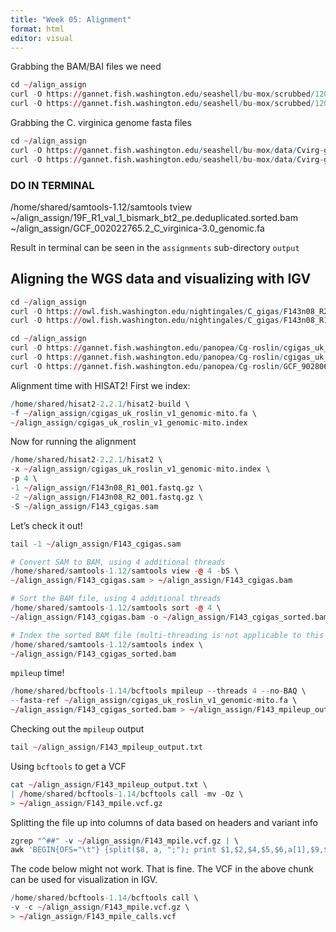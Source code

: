 ```yaml
---
title: "Week 05: Alignment"
format: html
editor: visual
---
```


Grabbing the BAM/BAI files we need 

```r
cd ~/align_assign
curl -O https://gannet.fish.washington.edu/seashell/bu-mox/scrubbed/120321-cvBS/19F_R1_val_1_bismark_bt2_pe.deduplicated.sorted.bam
curl -O https://gannet.fish.washington.edu/seashell/bu-mox/scrubbed/120321-cvBS/19F_R1_val_1_bismark_bt2_pe.deduplicated.sorted.bam.bai
```
Grabbing the C. virginica genome fasta files

```r
cd ~/align_assign
curl -O https://gannet.fish.washington.edu/seashell/bu-mox/data/Cvirg-genome/GCF_002022765.2_C_virginica-3.0_genomic.fa
curl -O https://gannet.fish.washington.edu/seashell/bu-mox/data/Cvirg-genome/GCF_002022765.2_C_virginica-3.0_genomic.fa.fai
```
### DO IN TERMINAL ###
/home/shared/samtools-1.12/samtools tview \
~/align_assign/19F_R1_val_1_bismark_bt2_pe.deduplicated.sorted.bam \
~/align_assign/GCF_002022765.2_C_virginica-3.0_genomic.fa

Result in terminal can be seen in the `assignments` sub-directory `output`

## Aligning the WGS data and visualizing with IGV

```r
cd ~/align_assign
curl -O https://owl.fish.washington.edu/nightingales/C_gigas/F143n08_R2_001.fastq.gz
curl -O https://owl.fish.washington.edu/nightingales/C_gigas/F143n08_R1_001.fastq.gz
```

```r
cd ~/align_assign
curl -O https://gannet.fish.washington.edu/panopea/Cg-roslin/cgigas_uk_roslin_v1_genomic-mito.fa
curl -O https://gannet.fish.washington.edu/panopea/Cg-roslin/cgigas_uk_roslin_v1_genomic-mito.fa.fai
curl -O https://gannet.fish.washington.edu/panopea/Cg-roslin/GCF_902806645.1_cgigas_uk_roslin_v1_genomic-mito.gtf
```

Alignment time with HISAT2! First we index:

```r
/home/shared/hisat2-2.2.1/hisat2-build \
-f ~/align_assign/cgigas_uk_roslin_v1_genomic-mito.fa \
~/align_assign/cgigas_uk_roslin_v1_genomic-mito.index
```

Now for running the alignment

```r
/home/shared/hisat2-2.2.1/hisat2 \
-x ~/align_assign/cgigas_uk_roslin_v1_genomic-mito.index \
-p 4 \
-1 ~/align_assign/F143n08_R1_001.fastq.gz \
-2 ~/align_assign/F143n08_R2_001.fastq.gz \
-S ~/align_assign/F143_cgigas.sam
```

Let's check it out!

```r
tail -1 ~/align_assign/F143_cgigas.sam
```

```r
# Convert SAM to BAM, using 4 additional threads
/home/shared/samtools-1.12/samtools view -@ 4 -bS \
~/align_assign/F143_cgigas.sam > ~/align_assign/F143_cgigas.bam
```

```r
# Sort the BAM file, using 4 additional threads
/home/shared/samtools-1.12/samtools sort -@ 4 \
~/align_assign/F143_cgigas.bam -o ~/align_assign/F143_cgigas_sorted.bam

# Index the sorted BAM file (multi-threading is not applicable to this operation)
/home/shared/samtools-1.12/samtools index \
~/align_assign/F143_cgigas_sorted.bam
```
`mpileup` time!

```r
/home/shared/bcftools-1.14/bcftools mpileup --threads 4 --no-BAQ \
--fasta-ref ~/align_assign/cgigas_uk_roslin_v1_genomic-mito.fa \
~/align_assign/F143_cgigas_sorted.bam > ~/align_assign/F143_mpileup_output.txt
```
Checking out the `mpileup` output

```r
tail ~/align_assign/F143_mpileup_output.txt
```

Using `bcftools` to get a VCF

```r
cat ~/align_assign/F143_mpileup_output.txt \
| /home/shared/bcftools-1.14/bcftools call -mv -Oz \
> ~/align_assign/F143_mpile.vcf.gz
```

Splitting the file up into columns of data based on headers and variant info

```r
zgrep "^##" -v ~/align_assign/F143_mpile.vcf.gz | \
awk 'BEGIN{OFS="\t"} {split($8, a, ";"); print $1,$2,$4,$5,$6,a[1],$9,$10}' | head

```

The code below might not work. That is fine. The VCF in the above chunk can be used for visualization in IGV.

```r
/home/shared/bcftools-1.14/bcftools call \
-v -c ~/align_assign/F143_mpile.vcf.gz \
> ~/align_assign/F143_mpile_calls.vcf
```
